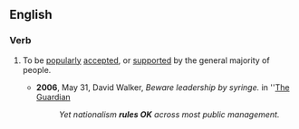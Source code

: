 ==English==
 
===Verb===
{{en-verb|head=[[rule]] [[OK]]|rules OK|ruling OK|ruled OK}}

# {{context|idiomatic|British|informal|lang=en}} To be [[popularly]] [[accepted]], or [[supported]] by the general majority of people.
#* '''2006''', May 31,  David Walker, ''Beware leadership by syringe.'' in ''[[w:The Guardian|The Guardian]]
#*: ''Yet nationalism '''rules OK''' across most public management.''